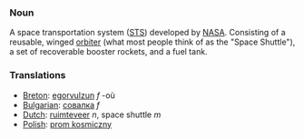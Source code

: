 ===Noun===

A space transportation system ([[STS]]) developed by [[NASA]].  Consisting of a reusable, winged [[orbiter]] (what most people think of as the "Space Shuttle"), a set of recoverable booster rockets, and a fuel tank.

===Translations===

*[[Breton]]: [[egorvulzun]] ''f'' -où
*[[Bulgarian]]: [[совалка]] ''f''
*[[Dutch]]: [[ruimteveer]] ''n'', space shuttle ''m''
*[[Polish]]: [[prom kosmiczny]]
